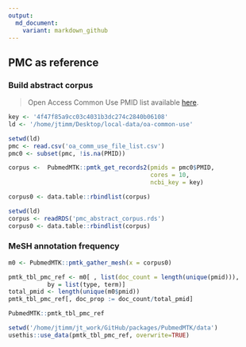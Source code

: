 ```yaml
---
output:
  md_document:
    variant: markdown_github
---
```


## PMC as reference

### Build abstract corpus

> Open Access Common Use PMID list available [here](https://ftp.ncbi.nlm.nih.gov/pub/pmc/).

```r
key <- '4f47f85a9cc03c4031b3dc274c2840b06108'
ld <- '/home/jtimm/Desktop/local-data/oa-common-use'
```



```r
setwd(ld)
pmc <- read.csv('oa_comm_use_file_list.csv')
pmc0 <- subset(pmc, !is.na(PMID))
```



```r
corpus <-  PubmedMTK::pmtk_get_records2(pmids = pmc0$PMID, 
                                        cores = 10, 
                                        ncbi_key = key) 

corpus0 <- data.table::rbindlist(corpus)
```



```r
setwd(ld)
corpus <- readRDS('pmc_abstract_corpus.rds')
corpus0 <- data.table::rbindlist(corpus)
```



### MeSH annotation frequency

```r
m0 <- PubmedMTK::pmtk_gather_mesh(x = corpus0)

pmtk_tbl_pmc_ref <- m0[ , list(doc_count = length(unique(pmid))),
           by = list(type, term)]
total_pmid <- length(unique(m0$pmid))
pmtk_tbl_pmc_ref[, doc_prop := doc_count/total_pmid]
```



```r
PubmedMTK::pmtk_tbl_pmc_ref
```




```r
setwd('/home/jtimm/jt_work/GitHub/packages/PubmedMTK/data')
usethis::use_data(pmtk_tbl_pmc_ref, overwrite=TRUE)
```

